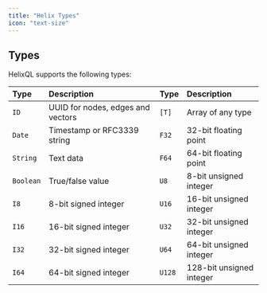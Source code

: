 ```yaml
---
title: "Helix Types"
icon: "text-size"
---
```


## Types

HelixQL supports the following types:

| Type      | Description                                                     | Type      | Description                       |
| :-------- | :-------------------------------------------------------------- | :-------- | :-------------------------------- |
| `ID`      | UUID for nodes, edges and vectors  &emsp; &emsp;  &emsp; &emsp; | `[T]`     | Array of any type                 |
| `Date`    | Timestamp or RFC3339 string                                     | `F32`     | 32-bit floating point             |
| `String`  | Text data                                                       | `F64`     | 64-bit floating point             |
| `Boolean` | True/false value                                                | `U8`      | 8-bit unsigned integer            |
| `I8`      | 8-bit signed integer                                            | `U16`     | 16-bit unsigned integer           |
| `I16`     | 16-bit signed integer                                           | `U32`     | 32-bit unsigned integer           |
| `I32`     | 32-bit signed integer                                           | `U64`     | 64-bit unsigned integer           |
| `I64`     | 64-bit signed integer                                           | `U128`    | 128-bit unsigned integer          |
